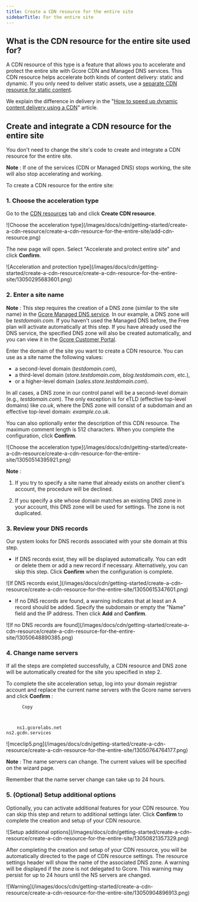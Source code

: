 ---
title: Create a CDN resource for the entire site
sidebarTitle: For the entire site
---

## What is the CDN resource for the entire site used for?

A CDN resource of this type is a feature that allows you to accelerate and protect the entire site with Gcore CDN and Managed DNS services. This CDN resource helps accelerate both kinds of content delivery: static and dynamic. If you only need to deliver static assets, use a [separate CDN resource for static content](/cdn/getting-started/create-a-cdn-resource/create-a-cdn-resource-for-only-static-files).

We explain the difference in delivery in the "[How to speed up dynamic content delivery using a CDN](https://gcore.com/blog/how-to-speed-up-dynamic-content-delivery-using-cdn/)" article.

## Create and integrate a CDN resource for the entire site

You don't need to change the site's code to create and integrate a CDN resource for the entire site.

**Note** : If one of the services (CDN or Managed DNS) stops working, the site will also stop accelerating and working.

To create a CDN resource for the entire site:

### 1\. Choose the acceleration type

Go to the [CDN resources](https://cdn.gcore.com) tab and click **Create CDN resource**.


<Frame>![Choose the acceleration type](/images/docs/cdn/getting-started/create-a-cdn-resource/create-a-cdn-resource-for-the-entire-site/add-cdn-resource.png)</Frame>



The new page will open. Select "Accelerate and protect entire site" and click **Confirm**.


<Frame>![Acceleration and protection type](/images/docs/cdn/getting-started/create-a-cdn-resource/create-a-cdn-resource-for-the-entire-site/13050295683601.png)</Frame>



### 2\. Enter a site name

**Note** : This step requires the creation of a DNS zone (similar to the site name) in the [Gcore Managed DNS service](https://gcore.com/dns). In our example, a DNS zone will be _testdomain.com_. If you haven't used the Managed DNS before, the Free plan will activate automatically at this step. If you have already used the DNS service, the specified DNS zone will also be created automatically, and you can view it in the [Gcore Customer Portal](https://dns.gcore.com).

Enter the domain of the site you want to create a CDN resource. You can use as a site name the following values:

  * a second-level domain (_testdomain.com_),
  * a third-level domain (_store.testdomain.com_, _blog.testdomain.com_, etc.),
  * or a higher-level domain (_sales.store.testdomain.com_).



In all cases, a DNS zone in our control panel will be a second-level domain (e.g., _testdomain.com_). The only exception is for eTLD (effective top-level domains) like _co.uk_, where the DNS zone will consist of a subdomain and an effective top-level domain: _example.co.uk_.

You can also optionally enter the description of this CDN resource. The maximum comment length is 512 characters. When you complete the configuration, click **Confirm**.


<Frame>![Choose the acceleration type](/images/docs/cdn/getting-started/create-a-cdn-resource/create-a-cdn-resource-for-the-entire-site/13050514395921.png)</Frame>



**Note** :

  1. If you try to specify a site name that already exists on another client's account, the procedure will be declined.

  2. If you specify a site whose domain matches an existing DNS zone in your account, this DNS zone will be used for settings. The zone is not duplicated.




### 3\. Review your DNS records

Our system looks for DNS records associated with your site domain at this step.

  * If DNS records exist, they will be displayed automatically. You can edit or delete them or add a new record if necessary. Alternatively, you can skip this step. Click **Confirm** when the configuration is complete.


<Frame>![If DNS records exist,](/images/docs/cdn/getting-started/create-a-cdn-resource/create-a-cdn-resource-for-the-entire-site/13050615347601.png)</Frame>



  * If no DNS records are found, a warning indicates that at least an A record should be added. Specify the subdomain or empty the "Name" field and the IP address. Then click **Add** and **Confirm**.


<Frame>![If no DNS records are found](/images/docs/cdn/getting-started/create-a-cdn-resource/create-a-cdn-resource-for-the-entire-site/13050648890385.png)</Frame>



### 4\. Change name servers

If all the steps are completed successfully, a CDN resource and DNS zone will be automatically created for the site you specified in step 2.

To complete the site acceleration setup, log into your domain registrar account and replace the current name servers with the Gcore name servers and click **Confirm** :
    
    
          Copy
          
            
          
        ns1.gcorelabs.net  
    ns2.gcdn.services


<Frame>![mceclip5.png](/images/docs/cdn/getting-started/create-a-cdn-resource/create-a-cdn-resource-for-the-entire-site/13050764764177.png)</Frame>



**Note** : The name servers can change. The current values will be specified on the wizard page.

Remember that the name server change can take up to 24 hours.

### 5\. (Optional) Setup additional options

Optionally, you can activate additional features for your CDN resource. You can skip this step and return to additional settings later. Click **Confirm** to complete the creation and setup of your CDN resource.


<Frame>![Setup additional options](/images/docs/cdn/getting-started/create-a-cdn-resource/create-a-cdn-resource-for-the-entire-site/13050821357329.png)</Frame>



After completing the creation and setup of your CDN resource, you will be automatically directed to the page of CDN resource settings. The resource settings header will show the name of the associated DNS zone. A warning will be displayed if the zone is not delegated to Gcore. This warning may persist for up to 24 hours until the NS servers are changed.


<Frame>![Warning](/images/docs/cdn/getting-started/create-a-cdn-resource/create-a-cdn-resource-for-the-entire-site/13050904896913.png)</Frame>